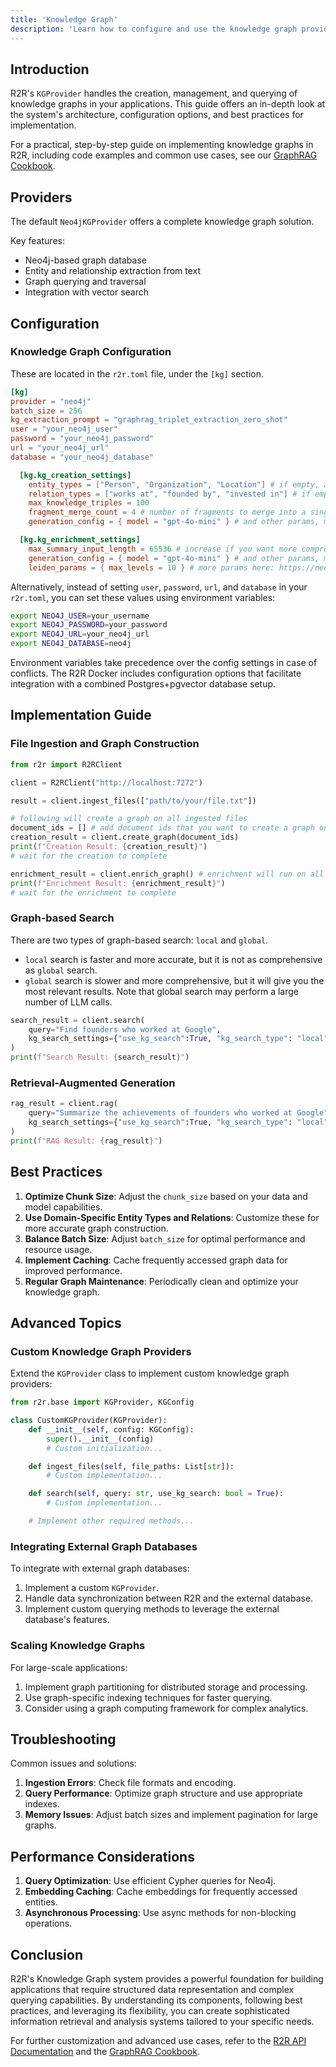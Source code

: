 ```yaml
---
title: 'Knowledge Graph'
description: 'Learn how to configure and use the knowledge graph provider in R2R'
---
```


## Introduction

R2R's `KGProvider` handles the creation, management, and querying of knowledge graphs in your applications. This guide offers an in-depth look at the system's architecture, configuration options, and best practices for implementation.

For a practical, step-by-step guide on implementing knowledge graphs in R2R, including code examples and common use cases, see our [GraphRAG Cookbook](/cookbooks/graphrag).

## Providers

The default `Neo4jKGProvider` offers a complete knowledge graph solution.

Key features:
- Neo4j-based graph database
- Entity and relationship extraction from text
- Graph querying and traversal
- Integration with vector search

## Configuration

### Knowledge Graph Configuration

These are located in the `r2r.toml` file, under the `[kg]` section.

```toml
[kg]
provider = "neo4j"
batch_size = 256
kg_extraction_prompt = "graphrag_triplet_extraction_zero_shot"
user = "your_neo4j_user"
password = "your_neo4j_password"
url = "your_neo4j_url"
database = "your_neo4j_database"

  [kg.kg_creation_settings]
    entity_types = ["Person", "Organization", "Location"] # if empty, all entities are extracted
    relation_types = ["works at", "founded by", "invested in"] # if empty, all relations are extracted
    max_knowledge_triples = 100
    fragment_merge_count = 4 # number of fragments to merge into a single extraction
    generation_config = { model = "gpt-4o-mini" } # and other params, model used for triplet extraction

  [kg.kg_enrichment_settings]
    max_summary_input_length = 65536 # increase if you want more comprehensive summaries
    generation_config = { model = "gpt-4o-mini" } # and other params, model used for node description and graph clustering
    leiden_params = { max_levels = 10 } # more params here: https://neo4j.com/docs/graph-data-science/current/algorithms/leiden/
```

Alternatively, instead of setting `user`, `password`, `url`, and `database` in your `r2r.toml`, you can set these values using environment variables:

```bash
export NEO4J_USER=your_username
export NEO4J_PASSWORD=your_password
export NEO4J_URL=your_neo4j_url
export NEO4J_DATABASE=neo4j
```

Environment variables take precedence over the config settings in case of conflicts. The R2R Docker includes configuration options that facilitate integration with a combined Postgres+pgvector database setup.


## Implementation Guide

### File Ingestion and Graph Construction

```python
from r2r import R2RClient

client = R2RClient("http://localhost:7272")

result = client.ingest_files(["path/to/your/file.txt"])

# following will create a graph on all ingested files
document_ids = [] # add document ids that you want to create a graph on
creation_result = client.create_graph(document_ids)
print(f"Creation Result: {creation_result}")
# wait for the creation to complete

enrichment_result = client.enrich_graph() # enrichment will run on all nodes in the graph
print(f"Enrichment Result: {enrichment_result}")
# wait for the enrichment to complete
```

### Graph-based Search

There are two types of graph-based search: `local` and `global`.

- `local` search is faster and more accurate, but it is not as comprehensive as `global` search.
- `global` search is slower and more comprehensive, but it will give you the most relevant results. Note that global search may perform a large number of LLM calls.

```python
search_result = client.search(
    query="Find founders who worked at Google",
    kg_search_settings={"use_kg_search":True, "kg_search_type": "local"}
)
print(f"Search Result: {search_result}")
```

### Retrieval-Augmented Generation

```python
rag_result = client.rag(
    query="Summarize the achievements of founders who worked at Google",
    kg_search_settings={"use_kg_search":True, "kg_search_type": "local"}
)
print(f"RAG Result: {rag_result}")
```

## Best Practices

1. **Optimize Chunk Size**: Adjust the `chunk_size` based on your data and model capabilities.
2. **Use Domain-Specific Entity Types and Relations**: Customize these for more accurate graph construction.
3. **Balance Batch Size**: Adjust `batch_size` for optimal performance and resource usage.
4. **Implement Caching**: Cache frequently accessed graph data for improved performance.
5. **Regular Graph Maintenance**: Periodically clean and optimize your knowledge graph.

## Advanced Topics

### Custom Knowledge Graph Providers

Extend the `KGProvider` class to implement custom knowledge graph providers:

```python
from r2r.base import KGProvider, KGConfig

class CustomKGProvider(KGProvider):
    def __init__(self, config: KGConfig):
        super().__init__(config)
        # Custom initialization...

    def ingest_files(self, file_paths: List[str]):
        # Custom implementation...

    def search(self, query: str, use_kg_search: bool = True):
        # Custom implementation...

    # Implement other required methods...
```

### Integrating External Graph Databases

To integrate with external graph databases:

1. Implement a custom `KGProvider`.
2. Handle data synchronization between R2R and the external database.
3. Implement custom querying methods to leverage the external database's features.

### Scaling Knowledge Graphs

For large-scale applications:

1. Implement graph partitioning for distributed storage and processing.
2. Use graph-specific indexing techniques for faster querying.
3. Consider using a graph computing framework for complex analytics.

## Troubleshooting

Common issues and solutions:

1. **Ingestion Errors**: Check file formats and encoding.
2. **Query Performance**: Optimize graph structure and use appropriate indexes.
3. **Memory Issues**: Adjust batch sizes and implement pagination for large graphs.

## Performance Considerations

1. **Query Optimization**: Use efficient Cypher queries for Neo4j.
2. **Embedding Caching**: Cache embeddings for frequently accessed entities.
3. **Asynchronous Processing**: Use async methods for non-blocking operations.

## Conclusion

R2R's Knowledge Graph system provides a powerful foundation for building applications that require structured data representation and complex querying capabilities. By understanding its components, following best practices, and leveraging its flexibility, you can create sophisticated information retrieval and analysis systems tailored to your specific needs.

For further customization and advanced use cases, refer to the [R2R API Documentation](/api-reference) and the [GraphRAG Cookbook](/cookbooks/graphrag).

